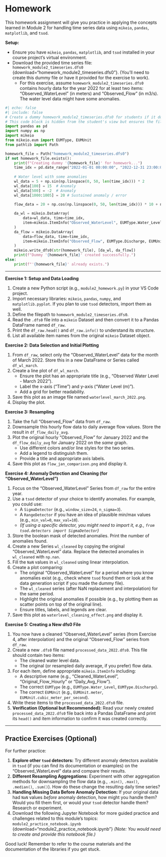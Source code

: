 # Homework {.unnumbered}

This homework assignment will give you practice in applying the concepts learned in Module 2 for handling time series data using `mikeio`, `pandas`, `matplotlib`, and `tsod`.

**Setup:**

*   Ensure you have `mikeio`, `pandas`, `matplotlib`, and `tsod` installed in your course project's virtual environment.
*   Download the provided time series file: `homework_module2_timeseries.dfs0` {download="homework_module2_timeseries.dfs0"}. (You'll need to create this dummy file or have it provided for the exercise to work).
    *   For this exercise, assume `homework_module2_timeseries.dfs0` contains hourly data for the year 2022 for at least two items: "Observed_WaterLevel" (in meters) and "Observed_Flow" (in m3/s). The water level data might have some anomalies.

```python
#| echo: false
#| include: false
# Create a dummy homework_module2_timeseries.dfs0 for students if it doesn't exist
# This code block is hidden from the student's view but ensures the file is available.
import pandas as pd
import numpy as np
import mikeio
from mikeio.eum import EUMType, EUMUnit
from pathlib import Path

homework_file = Path("homework_module2_timeseries.dfs0")
if not homework_file.exists():
    print(f"Creating dummy '{homework_file}' for homework...")
    time_idx = pd.date_range("2022-01-01 00:00:00", "2022-12-31 23:00:00", freq="H")
    
    # Water level with some anomalies
    wl_data = 5 + np.sin(np.linspace(0, 50, len(time_idx))) * 2
    wl_data[100] = 15  # Anomaly
    wl_data[500] = -2  # Anomaly
    wl_data[1000:1005] = 20 # Sustained anomaly / error
    
    flow_data = 20 + np.cos(np.linspace(0, 50, len(time_idx))) * 10 + np.random.rand(len(time_idx)) * 2

    da_wl = mikeio.DataArray(
        data=wl_data, time=time_idx,
        item=mikeio.ItemInfo("Observed_WaterLevel", EUMType.Water_Level, EUMUnit.meter)
    )
    da_flow = mikeio.DataArray(
        data=flow_data, time=time_idx,
        item=mikeio.ItemInfo("Observed_Flow", EUMType.Discharge, EUMUnit.cubic_meter_per_second)
    )
    mikeio.write_dfs0(str(homework_file), [da_wl, da_flow])
    print(f"Dummy '{homework_file}' created successfully.")
else:
    print(f"'{homework_file}' already exists.")
```

---

**Exercise 1: Setup and Data Loading**

1.  Create a new Python script (e.g., `module2_homework.py`) in your VS Code project.
2.  Import necessary libraries: `mikeio`, `pandas`, `numpy`, and `matplotlib.pyplot`. If you plan to use `tsod` detectors, import them as well.
3.  Define the filepath to `homework_module2_timeseries.dfs0`.
4.  Read the `.dfs0` file into a `mikeio` Dataset and then convert it to a Pandas DataFrame named `df_raw`.
5.  Print the `df_raw.head()` and `df_raw.info()` to understand its structure.
6.  List all available item names from the original `mikeio` Dataset object.

**Exercise 2: Data Selection and Initial Plotting**

1.  From `df_raw`, select only the "Observed_WaterLevel" data for the month of March 2022. Store this in a new DataFrame or Series called `df_wl_march`.
2.  Create a line plot of `df_wl_march`.
    *   Ensure the plot has an appropriate title (e.g., "Observed Water Level - March 2022").
    *   Label the x-axis ("Time") and y-axis ("Water Level (m)").
    *   Add a grid for better readability.
3.  Save this plot as an image file named `waterlevel_march_2022.png`.
4.  Display the plot.

**Exercise 3: Resampling**

1.  Take the full "Observed_Flow" data from `df_raw`.
2.  Downsample this hourly flow data to daily average flow values. Store the result in `df_flow_daily_avg`.
3.  Plot the original hourly "Observed_Flow" for January 2022 and the `df_flow_daily_avg` for January 2022 on the *same* graph.
    *   Use different colors and/or line styles for the two series.
    *   Add a legend to distinguish them.
    *   Provide a title and appropriate axis labels.
4.  Save this plot as `flow_jan_comparison.png` and display it.

**Exercise 4: Anomaly Detection and Cleaning (for "Observed_WaterLevel")**

1.  Focus on the "Observed_WaterLevel" Series from `df_raw` for the entire year.
2.  Use a `tsod` detector of your choice to identify anomalies. For example, you could use:
    *   A `SigmaDetector` (e.g., `window_size=24`, `n_sigma=3`).
    *   A `RangeDetector` if you have an idea of plausible min/max values (e.g., `min_val=0`, `max_val=10`).
    *   *(If using a specific detector, you might need to import it, e.g., `from tsod.detectors import SigmaDetector`)*
3.  Store the boolean mask of detected anomalies. Print the number of anomalies found.
4.  Create a new Series `wl_cleaned` by copying the original "Observed_WaterLevel" data. Replace the detected anomalies in `wl_cleaned` with `np.nan`.
5.  Fill the `NaN` values in `wl_cleaned` using linear interpolation.
6.  Create a plot comparing:
    *   The original "Observed_WaterLevel" for a period where you know anomalies exist (e.g., check where `tsod` found them or look at the data generation script if you made the dummy file).
    *   The `wl_cleaned` series (after NaN replacement and interpolation) for the same period.
    *   Highlight the original anomalies if possible (e.g., by plotting them as scatter points on top of the original line).
    *   Ensure titles, labels, and legends are clear.
7.  Save this plot as `waterlevel_cleaning_effect.png` and display it.

**Exercise 5: Creating a New dfs0 File**

1.  You now have a cleaned "Observed_WaterLevel" series (from Exercise 4, after interpolation) and the original "Observed_Flow" series from `df_raw`.
2.  Create a new `.dfs0` file named `processed_data_2022.dfs0`. This file should contain two items:
    *   The cleaned water level data.
    *   The original (or resampled daily average, if you prefer) flow data.
3.  For each item, define appropriate `mikeio.ItemInfo` including:
    *   A descriptive name (e.g., "Cleaned_WaterLevel", "Original_Flow_Hourly" or "Daily_Avg_Flow").
    *   The correct `EUMType` (e.g., `EUMType.Water_Level`, `EUMType.Discharge`).
    *   The correct `EUMUnit` (e.g., `EUMUnit.meter`, `EUMUnit.cubic_meter_per_second`).
4.  Write these items to the `processed_data_2022.dfs0` file.
5.  **Verification (Optional but Recommended):** Read your newly created `processed_data_2022.dfs0` file back into a Pandas DataFrame and print its `head()` and item information to confirm it was created correctly.

---

## Practice Exercises (Optional)

For further practice:

1.  **Explore other `tsod` detectors:** Try different anomaly detectors available in `tsod` (if you can find its documentation or examples) on the "Observed_WaterLevel" data and compare their results.
2.  **Different Resampling Aggregations:** Experiment with other aggregation methods for downsampling the flow data (e.g., `.min()`, `.max()`, `.median()`, `.sum()`). How do these change the resulting daily time series?
3.  **Handling Missing Data Before Anomaly Detection:** If your original data had `NaN` values *before* anomaly detection, how might you handle them? Would you fill them first, or would your `tsod` detector handle them? Research or experiment.
4.  Download the following Jupyter Notebook for more guided practice and challenges related to this module's topics:
    `module2_practice_notebook.ipynb` {download="module2_practice_notebook.ipynb"}
    *(Note: You would need to create and provide this notebook file.)*

Good luck! Remember to refer to the course materials and the documentation of the libraries if you get stuck.